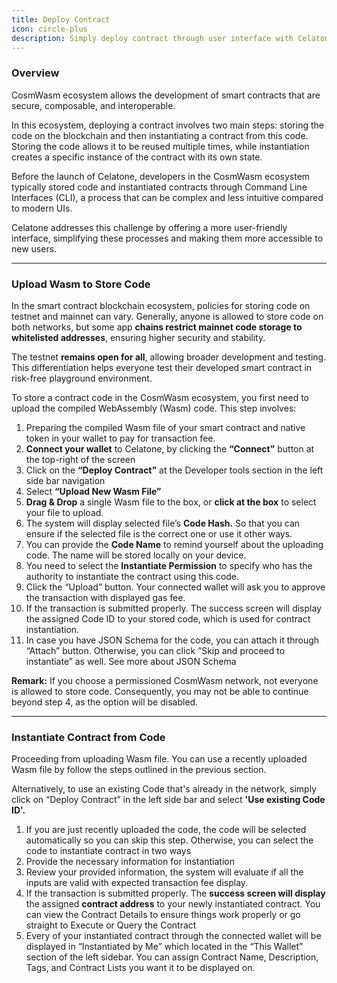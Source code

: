 ```yaml
---
title: Deploy Contract
icon: circle-plus
description: Simply deploy contract through user interface with Celatone
---
```


### Overview

CosmWasm ecosystem allows the development of smart contracts that are secure, composable, and interoperable.

In this ecosystem, deploying a contract involves two main steps: storing the code on the blockchain and then instantiating a contract from this code. Storing the code allows it to be reused multiple times, while instantiation creates a specific instance of the contract with its own state.

Before the launch of Celatone, developers in the CosmWasm ecosystem typically stored code and instantiated contracts through Command Line Interfaces (CLI), a process that can be complex and less intuitive compared to modern UIs.

Celatone addresses this challenge by offering a more user-friendly interface, simplifying these processes and making them more accessible to new users.

---

### Upload Wasm to Store Code

In the smart contract blockchain ecosystem, policies for storing code on testnet and mainnet can vary. Generally, anyone is allowed to store code on both networks, but some app **chains restrict mainnet code storage to whitelisted addresses**, ensuring higher security and stability.

The testnet **remains open for all**, allowing broader development and testing. This differentiation helps everyone test their developed smart contract in risk-free playground environment.

To store a contract code in the CosmWasm ecosystem, you first need to upload the compiled WebAssembly (Wasm) code. This step involves:

1. Preparing the compiled Wasm file of your smart contract and native token in your wallet to pay for transaction fee.
1. **Connect your wallet** to Celatone, by clicking the **“Connect”** button at the top-right of the screen
1. Click on the **“Deploy Contract”** at the Developer tools section in the left side bar navigation
1. Select **“Upload New Wasm File”**
1. **Drag & Drop** a single Wasm file to the box, or **click at the box** to select your file to upload.
1. The system will display selected file’s **Code Hash.** So that you can ensure if the selected file is the correct one or use it other ways.
1. You can provide the **Code Name** to remind yourself about the uploading code. The name will be stored locally on your device.
1. You need to select the **Instantiate Permission** to specify who has the authority to instantiate the contract using this code.
1. Click the “Upload” button. Your connected wallet will ask you to approve the transaction with displayed gas fee.
1. If the transaction is submitted properly. The success screen will display the assigned Code ID to your stored code, which is used for contract instantiation.
1. In case you have JSON Schema for the code, you can attach it through “Attach” button. Otherwise, you can click “Skip and proceed to instantiate” as well. See more about JSON Schema

**Remark:** If you choose a permissioned CosmWasm network, not everyone is allowed to store code. Consequently, you may not be able to continue beyond step 4, as the option will be disabled.

---

### Instantiate Contract from Code

Proceeding from uploading Wasm file. You can use a recently uploaded Wasm file by follow the steps outlined in the previous section.

Alternatively, to use an existing Code that's already in the network, simply click on “Deploy Contract” in the left side bar and select **'Use existing Code ID'.**

1. If you are just recently uploaded the code, the code will be selected automatically so you can skip this step. Otherwise, you can select the code to instantiate contract in two ways
1. Provide the necessary information for instantiation
1. Review your provided information, the system will evaluate if all the inputs are valid with expected transaction fee display.
1. If the transaction is submitted properly. The **success screen will display** the assigned **contract address** to your newly instantiated contract. You can view the Contract Details to ensure things work properly or go straight to Execute or Query the Contract
1. Every of your instantiated contract through the connected wallet will be displayed in “Instantiated by Me” which located in the “This Wallet” section of the left sidebar. You can assign Contract Name, Description, Tags, and Contract Lists you want it to be displayed on.
